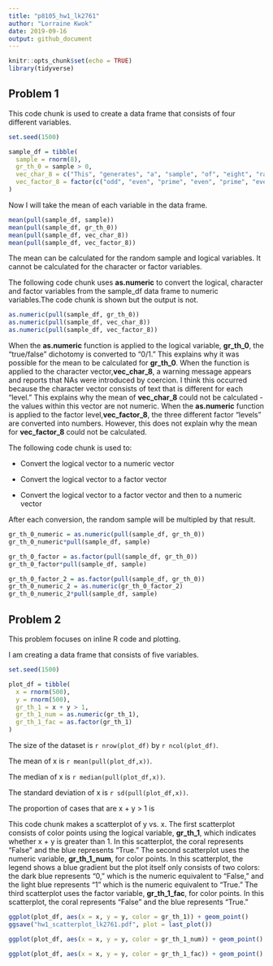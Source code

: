 ```yaml
---
title: "p8105_hw1_lk2761"
author: "Lorraine Kwok" 
date: 2019-09-16
output: github_document
---
```


```r
knitr::opts_chunk$set(echo = TRUE)
library(tidyverse)
```

## Problem 1

This code chunk is used to create a data frame that consists of four different variables.

```r
set.seed(1500)

sample_df = tibble(
  sample = rnorm(8),
  gr_th_0 = sample > 0, 
  vec_char_8 = c("This", "generates", "a", "sample", "of", "eight", "random", "numbers"),
  vec_factor_8 = factor(c("odd", "even", "prime", "even", "prime", "even", "odd", "even"))
)
```

Now I will take the mean of each variable in the data frame. 

```r
mean(pull(sample_df, sample))
mean(pull(sample_df, gr_th_0)) 
mean(pull(sample_df, vec_char_8))
mean(pull(sample_df, vec_factor_8))
```

The mean can be calculated for the random sample and logical variables. It cannot be calculated for the character or factor variables. 

The following code chunk uses **as.numeric** to convert the logical, character and factor variables from the sample_df data frame to numeric variables.The code chunk is shown but the output is not.  

```r
as.numeric(pull(sample_df, gr_th_0))
as.numeric(pull(sample_df, vec_char_8))
as.numeric(pull(sample_df, vec_factor_8))
```

When the **as.numeric** function is applied to the logical variable, **gr_th_0**, the "true/false" dichotomy is converted to "0/1." This explains why it was possible for the mean to be calculated for **gr_th_0**. When the function is applied to the character vector,**vec_char_8**, a warning message appears and reports that NAs were introduced by coercion. I think this occurred because the character vector consists of text that is different for each "level." This explains why the mean of **vec_char_8** could not be calculated - the values within this vector are not numeric. When the **as.numeric** function is applied to the factor level,**vec_factor_8**, the three different factor "levels" are converted into numbers. However, this does not explain why the mean for **vec_factor_8** could not be calculated. 

The following code chunk is used to: 

  * Convert the logical vector to a numeric vector
  
  * Convert the logical vector to a factor vector
  
  * Convert the logical vector to a factor vector and then to a numeric vector

After each conversion, the random sample will be multipled by that result. 

```r
gr_th_0_numeric = as.numeric(pull(sample_df, gr_th_0))
gr_th_0_numeric*pull(sample_df, sample)

gr_th_0_factor = as.factor(pull(sample_df, gr_th_0))
gr_th_0_factor*pull(sample_df, sample)

gr_th_0_factor_2 = as.factor(pull(sample_df, gr_th_0))
gr_th_0_numeric_2 = as.numeric(gr_th_0_factor_2)
gr_th_0_numeric_2*pull(sample_df, sample)
```

## Problem 2

This problem focuses on inline R code and plotting. 

I am creating a data frame that consists of five variables. 

```r
set.seed(1500)

plot_df = tibble(
  x = rnorm(500),
  y = rnorm(500),
  gr_th_1 = x + y > 1,
  gr_th_1_num = as.numeric(gr_th_1),
  gr_th_1_fac = as.factor(gr_th_1)
)
```

The size of the dataset is `r nrow(plot_df)` by `r ncol(plot_df)`.

The mean of x is `r mean(pull(plot_df,x))`.

The median of x is `r median(pull(plot_df,x))`.

The standard deviation of x is `r sd(pull(plot_df,x))`.

The proportion of cases that are x + y > 1 is 

This code chunk makes a scatterplot of y vs. x. The first scatterplot consists of color points using the logical variable, **gr_th_1**, which indicates whether x + y is greater than 1. In this scatterplot, the coral represents "False" and the blue represents "True." The second scatterplot uses the numeric variable, **gr_th_1_num**, for color points. In this scatterplot, the legend shows a blue gradient but the plot itself only consists of two colors: the dark blue represents "0," which is the numeric equivalent to "False," and the light blue represents "1" which is the numeric equivalent to "True." The third scatterplot uses the factor variable, **gr_th_1_fac**, for color points. In this scatterplot, the coral represents "False" and the blue represents "True." 

```r
ggplot(plot_df, aes(x = x, y = y, color = gr_th_1)) + geom_point()
ggsave("hw1_scatterplot_lk2761.pdf", plot = last_plot())

ggplot(plot_df, aes(x = x, y = y, color = gr_th_1_num)) + geom_point()

ggplot(plot_df, aes(x = x, y = y, color = gr_th_1_fac)) + geom_point()
```

